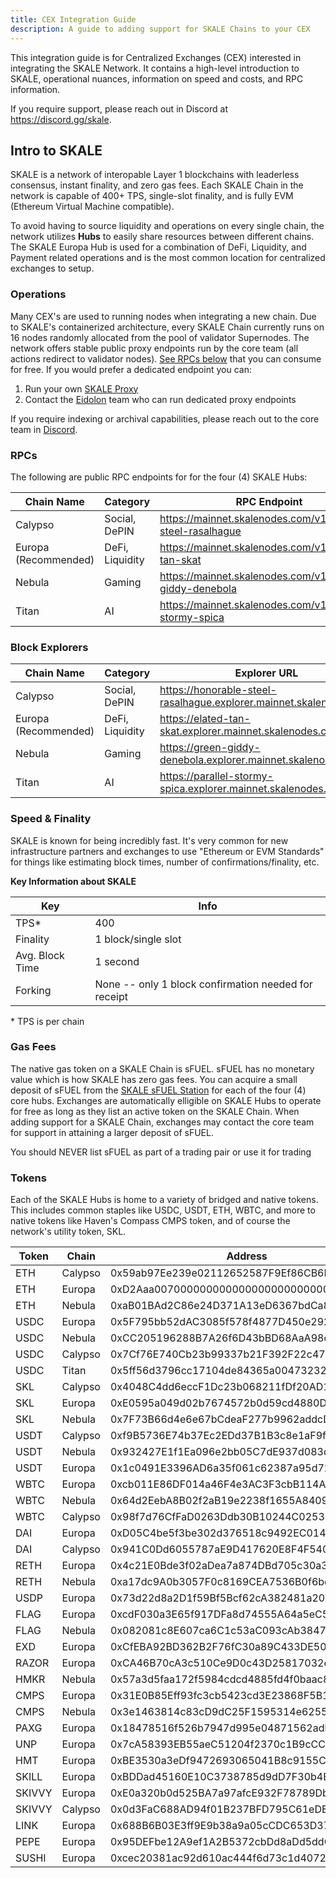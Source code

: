 ```yaml
---
title: CEX Integration Guide
description: A guide to adding support for SKALE Chains to your CEX
---
```




This integration guide is for Centralized Exchanges (CEX) interested in integrating the SKALE Network. It contains a high-level introduction to SKALE, operational nuances, information on speed and costs, and RPC information.

If you require support, please reach out in Discord at https://discord.gg/skale.

## Intro to SKALE

SKALE is a network of interopable Layer 1 blockchains with leaderless consensus, instant finality, and zero gas fees. Each SKALE Chain in the network is capable of 400+ TPS, single-slot finality, and is fully EVM (Ethereum Virtual Machine compatible).

To avoid having to source liquidity and operations on every single chain, the network utilizes **Hubs** to easily share resources between different chains. The SKALE Europa Hub is used for a combination of DeFi, Liquidity, and Payment related operations and is the most common location for centralized exchanges to setup.

### Operations

Many CEX's are used to running nodes when integrating a new chain. Due to SKALE's containerized architecture, every SKALE Chain currently runs on 16 nodes randomly allocated from the pool of validator Supernodes. The network offers stable public proxy endpoints run by the core team (all actions redirect to validator nodes). [See RPCs below](#rpcs) that you can consume for free. If you would prefer a dedicated endpoint you can: 

1. Run your own [SKALE Proxy](/builders/node-operators/skale-proxy)
2. Contact the [Eidolon](https://eidolon.gg) team who can run dedicated proxy endpoints

If you require indexing or archival capabilities, please reach out to the core team in [Discord](https://discord.gg/skale).

<h3 id="rpcs">RPCs</h3>

The following are public RPC endpoints for for the four (4) SKALE Hubs:

| Chain Name | Category | RPC Endpoint |
| - | - | - |
| Calypso | Social, DePIN | https://mainnet.skalenodes.com/v1/honorabl-steel-rasalhague |
| Europa (Recommended) | DeFi, Liquidity | https://mainnet.skalenodes.com/v1/elated-tan-skat |
| Nebula | Gaming | https://mainnet.skalenodes.com/v1/green-giddy-denebola |
| Titan | AI | https://mainnet.skalenodes.com/v1/parallel-stormy-spica |

### Block Explorers

| Chain Name | Category | Explorer URL |
| - | - | - |
| Calypso | Social, DePIN | https://honorable-steel-rasalhague.explorer.mainnet.skalenodes.com |
| Europa (Recommended) | DeFi, Liquidity | https://elated-tan-skat.explorer.mainnet.skalenodes.com |
| Nebula | Gaming | https://green-giddy-denebola.explorer.mainnet.skalenodes.com |
| Titan | AI | https://parallel-stormy-spica.explorer.mainnet.skalenodes.com |

### Speed &amp; Finality

SKALE is known for being incredibly fast. It's very common for new infrastructure partners and exchanges to use "Ethereum or EVM Standards" for things like estimating block times, number of confirmations/finality, etc.

**Key Information about SKALE**

| Key | Info |
| - | - |
| TPS* | 400 |
| Finality | 1 block/single slot |
| Avg. Block Time | 1 second |
| Forking | None -- only 1 block confirmation needed for receipt |

\* TPS is per chain

### Gas Fees

The native gas token on a SKALE Chain is sFUEL. sFUEL has no monetary value which is how SKALE has zero gas fees.
You can acquire a small deposit of sFUEL from the [SKALE sFUEL Station](https://sfuelstation.com) for each of the four (4) core hubs. Exchanges are automatically elligible on SKALE Hubs to operate for free as long as they list an active token on the SKALE Chain. When adding support for a SKALE Chain, exchanges may contact the core team for support in attaining a larger deposit of sFUEL.

<Aside type="danger" title="Warning">You should NEVER list sFUEL as part of a trading pair or use it for trading</Aside>

### Tokens

Each of the SKALE Hubs is home to a variety of bridged and native tokens. This includes common staples like USDC, USDT, ETH, WBTC, and more to native tokens like Haven's Compass CMPS token, and of course the network's utility token, SKL.

| Token 	| Chain 		| Address   |
| --------- | ------------- | --- |
| ETH		| Calypso		| 0x59ab97Ee239e02112652587F9Ef86CB6F762983b |
| ETH		| Europa		| 0xD2Aaa00700000000000000000000000000000000 |
| ETH		| Nebula		| 0xaB01BAd2C86e24D371A13eD6367bdCa819589C5D |
| USDC		| Europa		| 0x5F795bb52dAC3085f578f4877D450e2929D2F13d |
| USDC		| Nebula		| 0xCC205196288B7A26f6D43bBD68AaA98dde97276d |
| USDC		| Calypso		| 0x7Cf76E740Cb23b99337b21F392F22c47Ad910c67 |
| USDC		| Titan			| 0x5ff56d3796cc17104de84365a00473232edddd9a |
| SKL		| Calypso		| 0x4048C4dd6eccF1Dc23b068211fDf20AD19602e50 |
| SKL		| Europa		| 0xE0595a049d02b7674572b0d59cd4880Db60EDC50 |
| SKL		| Nebula		| 0x7F73B66d4e6e67bCdeaF277b9962addcDabBFC4d |
| USDT		| Calypso		| 0xf9B5736E74b37Ec2EDd37B1B3c8e1aF9fa426F2A |
| USDT		| Nebula		| 0x932427E1f1Ea096e2bb05C7dE937d083ddb8Ff83 |
| USDT		| Europa		| 0x1c0491E3396AD6a35f061c62387a95d7218FC515 |
| WBTC		| Europa		| 0xcb011E86DF014a46F4e3AC3F3cbB114A4EB80870 |
| WBTC		| Nebula		| 0x64d2EebA8B02f2aB19e2238f1655A8409dB64817 |
| WBTC		| Calypso		| 0x98f7d76CfFaD0263Ddb30B10244C02530Ba704c4 |
| DAI		| Europa		| 0xD05C4be5f3be302d376518c9492EC0147Fa5A718 |
| DAI		| Calypso		| 0x941C0Dd6055787aE9D417620E8F4F540d8B9D9E5 |
| RETH		| Europa		| 0x4c21E0Bde3f02aDea7a874DBd705c30a3187eeaf |
| RETH		| Nebula		| 0xa17dc9A0b3057F0c8169CEA7536B0f6bc46bc414 |
| USDP		| Europa		| 0x73d22d8a2D1f59Bf5Bcf62cA382481a2073FAF58 |
| FLAG		| Europa		| 0xcdF030a3E65f917DFa8d74555A64a5eC5303c88e |
| FLAG		| Nebula		| 0x082081c8E607ca6C1c53aC093cAb3847ED59C0b0 |
| EXD		| Europa		| 0xCfEBA92BD362B2F76fC30a89C433DE50a1D62BcA |
| RAZOR		| Europa		| 0xCA46B70cA3c510Ce9D0c43D25817032e2F5354c0 |
| HMKR		| Nebula		| 0x57a3d5faa172f5984cdcd4885fd4f0baac88e558 |
| CMPS		| Europa		| 0x31E0B85Eff93fc3cb5423cd3E23868F5B18fF0bB |
| CMPS		| Nebula		| 0x3e1463814c83cD9dC25F1595314e62557588Ddde |
| PAXG		| Europa		| 0x18478516f526b7947d995e04871562adbeeaa62d |
| UNP		| Europa		| 0x7cA58393EB55aeC51204f2370c1B9cCCAa9D9784 |
| HMT		| Europa		| 0xBE3530a3eDf9472693065041B8c9155C7FeCB8e5 |
| SKILL		| Europa		| 0xBDDad45160E10C3738785d9dD7F30b4B2a5Eeba8 |
| SKIVVY	| Europa		| 0xE0a320b0d525BA7a97afcE932F78789Db23c0e4a |
| SKIVVY	| Calypso		| 0x0d3FaC688AD94f01B237BFD795C61eDE6Ac9542E |
| LINK		| Europa		| 0x688B6B03E3ff9E9b38a9a05cCDC653D37e13fbE0 |
| PEPE		| Europa		| 0x95DEFbe12A9ef1A2B5372cbDd8aDd5ddC29CF247 |
| SUSHI		| Europa		| 0xcec20381ac92d610ac444f6d73c1d40726650259 |